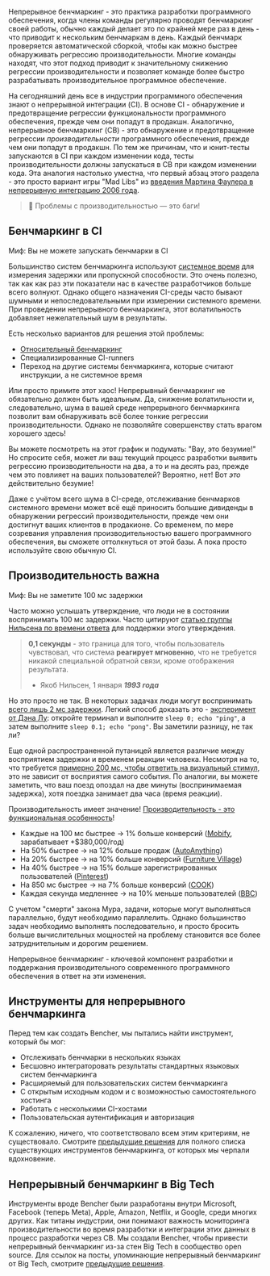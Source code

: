 
Непрерывное бенчмаркинг - это практика разработки программного обеспечения, когда члены команды регулярно проводят бенчмаркинг своей работы,
обычно каждый делает это по крайней мере раз в день - что приводит к нескольким бенчмаркам в день.
Каждый бенчмарк проверяется автоматической сборкой, чтобы как можно быстрее обнаруживать регрессию производительности.
Многие команды находят, что этот подход приводит к значительному снижению регрессии производительности
и позволяет команде более быстро разрабатывать производительное программное обеспечение.

На сегодняшний день все в индустрии программного обеспечения знают о непрерывной интеграции (CI).
В основе CI - обнаружение и предотвращение регрессии функциональности программного обеспечения, прежде чем они попадут в продакшн.
Аналогично, непрерывное бенчмаркинг (CB) - это обнаружение и предотвращение регрессии _производительности_ программного обеспечения, прежде чем они попадут в продакшн.
По тем же причинам, что и юнит-тесты запускаются в CI при каждом изменении кода,
тесты производительности должны запускаться в CB при каждом изменении кода.
Эта аналогия настолько уместна, что первый абзац этого раздела - это просто вариант игры "Mad Libs" из [введения Мартина Фаулера в непрерывную интеграцию 2006 года](https://martinfowler.com/articles/continuousIntegration.html).

> 🐰 Проблемы с производительностью — это баги!

## Бенчмаркинг в CI

Миф: Вы не можете запускать бенчмарки в CI

Большинство систем бенчмаркинга используют [системное время](https://en.wikipedia.org/wiki/Elapsed_real_time) для измерения задержки или пропускной способности.
Это очень полезно, так как как раз эти показатели нас в качестве разработчиков больше всего волнуют.
Однако общего назначения CI-среды часто бывают шумными и непоследовательными при измерении системного времени.
При проведении непрерывного бенчмаркинга, этот волатильность добавляет нежелательный шум в результаты.

Есть несколько вариантов для решения этой проблемы:
- [Относительный бенчмаркинг](/ru/docs/how-to/track-benchmarks/)
- Специализированные CI-runners
- Переход на другие системы бенчмаркинга, которые считают инструкции, а не системное время

Или просто примите этот хаос! Непрерывный бенчмаркинг не обязательно должен быть идеальным.
Да, снижение волатильности и, следовательно, шума в вашей среде непрерывного бенчмаркинга позволит вам обнаруживать всё более тонкие регрессии производительности.
Однако не позволяйте совершенству стать врагом хорошего здесь!

Вы можете посмотреть на этот график и подумать: "Вау, это безумие!" Но спросите себя, может ли ваш текущий процесс разработки выявить регрессию производительности на два, а то и на десять раз, прежде чем это повлияет на ваших пользователей? Вероятно, нет! Вот _это_ действительно безумие!

Даже с учётом всего шума в CI-среде, отслеживание бенчмарков системного времени может всё ещё приносить большие дивиденды в обнаружении регрессий производительности, прежде чем они достигнут ваших клиентов в продакионе. Со временем, по мере созревания управления производительностью вашего программного обеспечения, вы сможете оттолкнуться от этой базы.
А пока просто используйте свою обычную CI.

<PerfImg
    query_title="Embrace+the+Chaos%21"
    title="Примите Хаос!"
    alt="Примите Хаос! для Bencher - Bencher"
/>

## Производительность важна

Миф: Вы не заметите 100 мс задержки

Часто можно услышать утверждение, что люди не в состоянии воспринимать 100 мс задержки.
Часто цитируют [статью группы Нильсена по времени ответа](https://www.nngroup.com/articles/response-times-3-important-limits/) для поддержки этого утверждения.

> **0,1 секунды** - это граница для того, чтобы пользователь чувствовал, что система **реагирует мгновенно**, что не требуется никакой специальной обратной связи, кроме отображения результата.
>
> - Якоб Нильсен, 1 января __*1993 года*__

Но это просто не так.
В некоторых задачах люди могут воспринимать [всего лишь 2 мс задержки](https://pdfs.semanticscholar.org/386a/15fd85c162b8e4ebb6023acdce9df2bd43ee.pdf).
Легкий способ доказать это - [эксперимент от Дэна Лу](https://danluu.com/input-lag/#appendix-why-measure-latency): откройте терминал и выполните `sleep 0; echo "ping"`, а затем выполните `sleep 0.1; echo "pong"`. Вы заметили разницу, не так ли?

Еще одной распространенной путаницей является различие между восприятием задержки и временем реакции человека. Несмотря на то, что требуется [примерно 200 мс, чтобы ответить на визуальный стимул](https://humanbenchmark.com/tests/reactiontime), это не зависит от восприятия самого события. По аналогии, вы можете заметить, что ваш поезд опоздал на две минуты (воспринимаемая задержка), хотя поездка занимает два часа (время реакции).

Производительность имеет значение! [Производительность - это функциональная особенность](https://blog.codinghorror.com/performance-is-a-feature)!

- Каждые на 100 мс быстрее → 1% больше конверсий ([Mobify](https://web.dev/why-speed-matters/), зарабатывает +$380,000/год)
- На 50% быстрее → на 12% больше продаж ([AutoAnything](https://www.digitalcommerce360.com/2010/08/19/web-accelerator-revs-conversion-and-sales-autoanything/))
- На 20% быстрее → на 10% больше конверсий ([Furniture Village](https://www.thinkwithgoogle.com/intl/en-gb/marketing-strategies/app-and-mobile/furniture-village-and-greenlight-slash-page-load-times-boosting-user-experience/))
- На 40% быстрее → на 15% больше зарегистрированных пользователей ([Pinterest](https://medium.com/pinterest-engineering/driving-user-growth-with-performance-improvements-cfc50dafadd7))
- На 850 мс быстрее → на 7% больше конверсий ([COOK](https://web.dev/why-speed-matters/))
- Каждая секунда медленнее → на 10% меньше пользователей ([BBC](https://www.creativebloq.com/features/how-the-bbc-builds-websites-that-scale))

С учетом "смерти" закона Мура, задачи, которые могут выполняться параллельно, будут необходимо параллелить.
Однако большинство задач необходимо выполнять последовательно,
и просто бросить больше вычислительных мощностей на проблему становится все более затруднительным и дорогим решением.

Непрерывное бенчмаркинг - ключевой компонент разработки и поддержания
производительного современного программного обеспечения в ответ на эти изменения.

## Инструменты для непрерывного бенчмаркинга

Перед тем как создать Bencher, мы пытались найти инструмент, который бы мог:

- Отслеживать бенчмарки в нескольких языках
- Бесшовно интеграторовать результаты стандартных языковых систем бенчмаркинга
- Расширяемый для пользовательских систем бенчмаркинга
- С открытым исходным кодом и с возможностью самостоятельного хостинга
- Работать с несколькими CI-хостами
- Пользовательская аутентификация и авторизация

К сожалению, ничего, что соответствовало всем этим критериям, не существовало.
Смотрите [предыдущие решения](/ru/docs/reference/prior-art/) для полного списка существующих инструментов бенчмаркинга, от которых мы черпали вдохновение.

## Непрерывный бенчмаркинг в Big Tech

Инструменты вроде Bencher были разработаны внутри
Microsoft, Facebook (теперь Meta), Apple, Amazon, Netflix, и Google, среди многих других.
Как титаны индустрии, они понимают важность мониторинга производительности во время разработки
и интеграции этих данных в процесс разработки через CB.
Мы создали Bencher, чтобы привести непрерывный бенчмаркинг из-за стен Big Tech в сообщество open source.
Для ссылок на посты, упоминающие непрерывный бенчмаркинг от Big Tech, смотрите [предыдущие решения](/ru/docs/reference/prior-art/).
